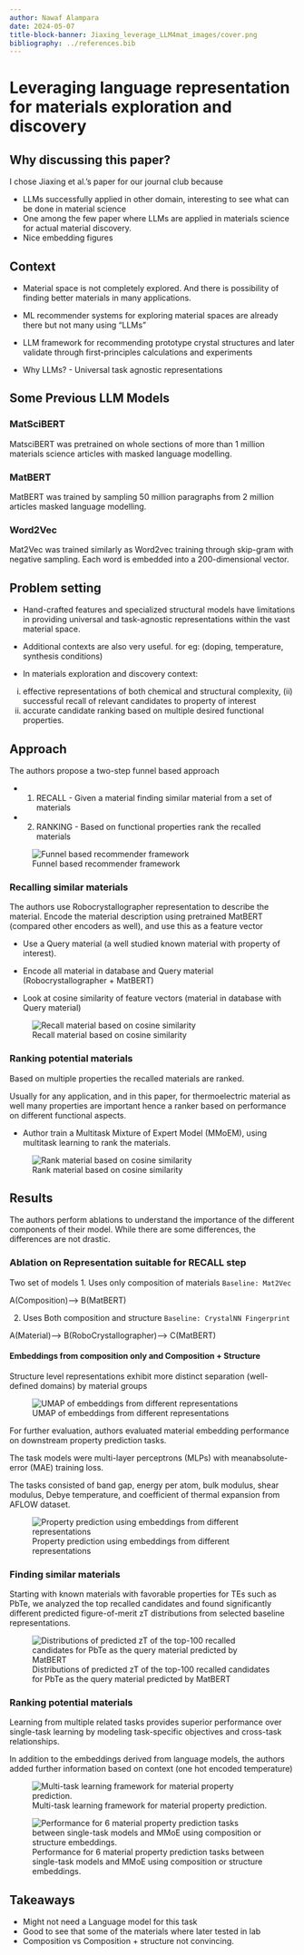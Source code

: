 ```yaml
---
author: Nawaf Alampara
date: 2024-05-07
title-block-banner: Jiaxing_leverage_LLM4mat_images/cover.png
bibliography: ../references.bib
---
```


# Leveraging language representation for materials exploration and discovery

## Why discussing this paper? 

I chose Jiaxing et al.'s paper for our journal club because 

- LLMs successfully applied in other domain, interesting to see what can be done in material science
- One among the few paper where LLMs are applied in materials science for actual material discovery. 
- Nice embedding figures

## Context


- Material space is not completely explored. And there is possibility of finding better materials in many applications.

- ML recommender systems for exploring material spaces are already there but not many using "LLMs"

- LLM framework for recommending prototype crystal structures and later validate through first-principles calculations and experiments

- Why LLMs? - Universal task agnostic representations


## Some Previous LLM Models

### MatSciBERT
MatsciBERT was pretrained on whole sections of more than 1 million materials science articles with masked language modelling.

### MatBERT
MatBERT was trained by sampling 50 million paragraphs from 2 million articles masked language modelling.

### Word2Vec
Mat2Vec was trained similarly as Word2vec training through skip-gram with negative sampling. Each word is embedded into a 200-dimensional vector.



## Problem setting

-  Hand-crafted features and specialized structural models have limitations in providing universal and task-agnostic representations within the vast material space.

- Additional contexts are also very useful. for eg: (doping, temperature, synthesis conditions)

- In materials exploration and discovery context: 
(i) effective representations of both chemical and structural complexity, (ii) successful recall of relevant candidates to property of interest
(iii) accurate candidate ranking based on multiple desired functional properties.


## Approach

The authors propose a two-step funnel based approach

- 1. RECALL - Given a material finding similar material from a set of materials
- 2. RANKING - Based on functional properties rank the recalled materials


![Funnel based recommender framework](Jiaxing_leverage_LLM4mat_images/recommender.png)



### Recalling similar materials

The authors use Robocrystallographer representation to describe the material. Encode the material description using pretrained MatBERT (compared other encoders as well), and use this as a feature vector

- Use a Query material (a well studied known material with property of interest). 

- Encode all material in database and Query material (Robocrystallographer + MatBERT)

- Look at cosine similarity of feature vectors (material in database with Query material)

![ Recall material based on cosine similarity](Jiaxing_leverage_LLM4mat_images/recall.png)


### Ranking potential materials

Based on multiple properties the recalled materials are ranked.

Usually for any application, and in this paper, for thermoelectric material as well many properties are important hence a ranker based on performance on different functional aspects.

- Author train a Multitask Mixture of Expert Model (MMoEM), using multitask learning to rank the materials.

![ Rank material based on cosine similarity](Jiaxing_leverage_LLM4mat_images/rank.png)



## Results


The authors perform ablations to understand the importance of the different components of their model. While there are some differences, the differences are not drastic.

### Ablation on Representation suitable for RECALL step

Two set of models 
1. Uses only composition of materials 
`Baseline: Mat2Vec`
    
  A(Composition)--> B(MatBERT)

2. Uses Both composition and structure
`Baseline: CrystalNN Fingerprint`

  A(Material)--> B(RoboCrystallographer)--> C(MatBERT)

#### Embeddings from composition only and Composition + Structure 

Structure level representations exhibit more distinct separation (well-defined domains) by material groups


![ UMAP of embeddings from different representations](Jiaxing_leverage_LLM4mat_images/embeddings.png)


For further evaluation, authors  evaluated material embedding performance on downstream property prediction tasks. 

 The task models were multi-layer perceptrons (MLPs) with meanabsolute-error (MAE) training loss. 
 
 The tasks consisted of band gap, energy per atom, bulk modulus, shear modulus, Debye temperature, and coefficient of thermal expansion from AFLOW dataset.

![ Property prediction using embeddings from different representations](Jiaxing_leverage_LLM4mat_images/property_prediction_1.png)


### Finding similar materials

Starting with known materials with favorable properties for TEs such as PbTe, we analyzed the top recalled candidates and found significantly different predicted figure-of-merit zT distributions from selected baseline representations.

![ Distributions of predicted zT of the top-100 recalled candidates for PbTe as the query material predicted by MatBERT](Jiaxing_leverage_LLM4mat_images/recall_distribution.png)




### Ranking potential materials

Learning from multiple related tasks provides superior performance over single-task learning by modeling task-specific objectives and cross-task relationships.


In addition to the embeddings derived from language models, the authors added further information based on context (one hot encoded temperature)



![ Multi-task learning framework for material property prediction.](Jiaxing_leverage_LLM4mat_images/multi_task.png)

![ Performance for 6 material property prediction tasks between single-task models and MMoE using composition or structure embeddings.](Jiaxing_leverage_LLM4mat_images/mmoe.png)


## Takeaways

- Might not need a Language model for this task
- Good to see that some of the materials where later tested in lab
- Composition vs Composition + structure not convincing.



